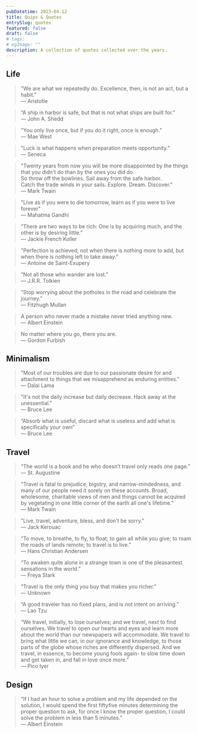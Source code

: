 ```yaml
---
pubDatetime: 2023-04-12
title: Quips & Quotes
entrySlug: quotes
featured: false
draft: false
# tags:
# ogImage: ""
description: A collection of quotes collected over the years.
---
```


## Life

> "We are what we repeatedly do. Excellence, then, is not an act, but a habit.” <br/>
> — Aristotle

> “A ship in harbor is safe, but that is not what ships are built for.” <br/>
> — John A. Shedd

> "You only live once, but if you do it right, once is enough." <br/>
> — Mae West

> "Luck is what happens when preparation meets opportunity."<br/>
> — Seneca

> "Twenty years from now you will be more disappointed by the things that you didn't do than by the ones you did do. <br/>
> So throw off the bowlines. Sail away from the safe harbor.<br/>
> Catch the trade winds in your sails. Explore. Dream. Discover."<br/>
> — Mark Twain

> "Live as if you were to die tomorrow, learn as if you were to live forever" <br/>
> — Mahatma Gandhi

> “There are two ways to be rich: One is by acquiring much, and the other is by desiring little.”<br/>
> — Jackie French Koller

> "Perfection is achieved, not when there is nothing more to add, but when there is nothing left to take away.”<br/>
> — Antoine de Saint-Exupery

> “Not all those who wander are lost.” <br/>
> — J.R.R. Tolkien

> “Stop worrying about the potholes in the road and celebrate the journey.”<br/>
> — Fitzhugh Mullan

> A person who never made a mistake never tried anything new. <br/>
> — Albert Einstein

>  No matter where you go, there you are. <br/>
> — Gordon Furbish

## Minimalism

> "Most of our troubles are due to our passionate desire for and attachment to things that we misapprehend as enduring entities." <br/>
> — Dalai Lama

> "It's not the daily increase but daily decrease. Hack away at the unessential." <br/>
> — Bruce Lee

> “Absorb what is useful, discard what is useless and add what is specifically your own” <br/>
> ― Bruce Lee

## Travel

> “The world is a book and he who doesn’t travel only reads one page.” <br/>
> — St. Augustine

> "Travel is fatal to prejudice, bigotry, and narrow-mindedness, and many of our people need it sorely on these accounts. Broad, wholesome, charitable views of men and things cannot be acquired by vegetating in one little corner of the earth all one's lifetime."<br />
> — Mark Twain

> "Live, travel, adventure, bless, and don't be sorry." <br/>
> — Jack Kerouac

> “To move, to breathe, to fly, to float; to gain all while you give; to roam the roads of lands remote; to travel is to live.” <br/>
> ― Hans Christian Andersen

> “To awaken quite alone in a strange town is one of the pleasantest sensations in the world.” <br/>
> — Freya Stark

> “Travel is the only thing you buy that makes you richer.” <br/>
> — Unknown

> “A good traveler has no fixed plans, and is not intent on arriving.” <br/>
> — Lao Tzu

> “We travel, initially, to lose ourselves; and we travel, next to find ourselves. We travel to open our hearts and eyes and learn more about the world than our newspapers will accommodate. We travel to bring what little we can, in our ignorance and knowledge, to those parts of the globe whose riches are differently dispersed. And we travel, in essence, to become young fools again- to slow time down and get taken in, and fall in love once more.”<br/>
> ― Pico Iyer

## Design

> “If I had an hour to solve a problem and my life depended on the solution, I would spend the first fiftyfive minutes determining the proper question to ask, for once I know the proper question, I could solve the problem in less than 5 minutes.” <br/>
> — Albert Einstein
